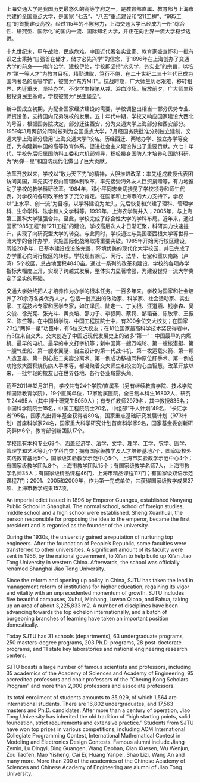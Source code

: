 \frontmatter
\pagestyle{main}

\abstract

上海交通大学是我国历史最悠久的高等学府之一，是教育部直属、教育部与上海市共建的全国重点大学，是国家 “七五”、“八五”重点建设和“211工程”、“985工程”的首批建设高校。经过115年的不懈努力，上海交通大学已经成为一所“综合性、研究型、国际化”的国内一流、国际知名大学，并正在向世界一流大学稳步迈进。 

十九世纪末，甲午战败，民族危难。中国近代著名实业家、教育家盛宣怀和一批有识之士秉持“自强首在储才，储才必先兴学”的信念，于1896年在上海创办了交通大学的前身——南洋公学。建校伊始，学校即坚持“求实学，务实业”的宗旨，以培养“第一等人才”为教育目标，精勤进取，笃行不倦，在二十世纪二三十年代已成为国内著名的高等学府，被誉为“东方MIT”。抗战时期，广大师生历尽艰难，移转租界，内迁重庆，坚持办学，不少学生投笔从戎，浴血沙场。解放前夕，广大师生积极投身民主革命，学校被誉为“民主堡垒”。

新中国成立初期，为配合国家经济建设的需要，学校调整出相当一部分优势专业、师资设备，支持国内兄弟院校的发展。五十年代中期，学校又响应国家建设大西北的号召，根据国务院决定，部分迁往西安，分为交通大学上海部分和西安部分。1959年3月两部分同时被列为全国重点大学，7月经国务院批准分别独立建制，交通大学上海部分启用“上海交通大学”校名。历经西迁、两地办学、独立办学等变迁，为构建新中国的高等教育体系，促进社会主义建设做出了重要贡献。六七十年代，学校先后归属国防科工委和六机部领导，积极投身国防人才培养和国防科研，为“两弹一星”和国防现代化做出了巨大贡献。

改革开放以来，学校以“敢为天下先”的精神，大胆推进改革：率先组成教授代表团访问美国，率先实行校内管理体制改革，率先接受海外友人巨资捐赠等，有力地推动了学校的教学科研改革。1984年，邓小平同志亲切接见了学校领导和师生代表，对学校的各项改革给予了充分肯定。在国家和上海市的大力支持下，学校以“上水平、创一流”为目标，以学科建设为龙头，先后恢复和兴建了理科、管理学科、生命学科、法学和人文学科等。1999年，上海农学院并入；2005年，与上海第二医科大学强强合并。至此，学校完成了综合性大学的学科布局。近年来，通过国家“985工程”和“211工程”的建设，学校高层次人才日渐汇聚，科研实力快速提升，实现了向研究型大学的转变。与此同时，学校通过与美国密西根大学等世界一流大学的合作办学，实施国际化战略取得重要突破。1985年开始闵行校区建设，历经20多年，已基本建设成设施完善，环境优美的现代化大学校园，并已完成了办学重心向闵行校区的转移。学校现有徐汇、闵行、法华、七宝和重庆南路（卢湾）5个校区，总占地面积4840亩。通过一系列的改革和建设，学校的各项办学指标大幅度上升，实现了跨越式发展，整体实力显著增强，为建设世界一流大学奠定了坚实的基础。

交通大学始终把人才培养作为办学的根本任务。一百多年来，学校为国家和社会培养了20余万各类优秀人才，包括一批杰出的政治家、科学家、社会活动家、实业家、工程技术专家和医学专家，如江泽民、陆定一、丁关根、汪道涵、钱学森、吴文俊、徐光宪、张光斗、黄炎培、邵力子、李叔同、蔡锷、邹韬奋、陈敏章、王振义、陈竺等。在中国科学院、中国工程院院士中，有200余位交大校友；在国家23位“两弹一星”功臣中，有6位交大校友；在18位国家最高科学技术奖获得者中，有3位来自交大。交大创造了中国近现代发展史上的诸多“第一”：中国最早的内燃机、最早的电机、最早的中文打字机等；新中国第一艘万吨轮、第一艘核潜艇、第一艘气垫船、第一艘水翼艇、自主设计的第一代战斗机、第一枚运载火箭、第一颗人造卫星、第一例心脏二尖瓣分离术、第一例成功移植同种原位肝手术、第一例成功抢救大面积烧伤病人手术等，都凝聚着交大师生和校友的心血智慧。改革开放以来，一批年轻的校友已在世界各地、各行各业崭露头角。

截至2011年12月31日，学校共有24个学院/直属系（另有继续教育学院、技术学院和国际教育学院），19个直属单位，12家附属医院，全日制本科生16802人、研究生24495人（其中博士研究生5059人）；有专任教师2979名，其中教授835名；中国科学院院士15名，中国工程院院士20名，中组部“千人计划”49名，“长江学者”95名，国家杰出青年基金获得者80名，国家重点基础研究发展计划（973计划）首席科学家24名，国家重大科学研究计划首席科学家9名，国家基金委创新研究群体6个，教育部创新团队17个。

学校现有本科专业68个，涵盖经济学、法学、文学、理学、工学、农学、医学、管理学和艺术等九个学科门类；拥有国家级教学及人才培养基地7个，国家级校外实践教育基地5个，国家级实验教学示范中心5个，上海市实验教学示范中心4个；有国家级教学团队8个，上海市教学团队15个；有国家级教学名师7人，上海市教学名师35人；有国家级精品课程46门，上海市精品课程117门；有国家级双语示范课程7门；2001、2005和2009年，作为第一完成单位，共获得国家级教学成果37项、上海市教学成果157项。

\keywords{\large 上海交大 \quad 饮水思源 \quad 爱国荣校}

\englishabstract

An imperial edict issued in 1896 by Emperor Guangxu, established Nanyang Public School in Shanghai. The normal school, school of foreign studies, middle school and a high school were established. Sheng Xuanhuai, the person responsible for proposing the idea to the emperor, became the first president and is regarded as the founder of the university.

During the 1930s, the university gained a reputation of nurturing top engineers. After the foundation of People's Republic, some faculties were transferred to other universities. A significant amount of its faculty were sent in 1956, by the national government, to Xi'an to help build up Xi'an Jiao Tong University in western China. Afterwards, the school was officially renamed Shanghai Jiao Tong University.

Since the reform and opening up policy in China, SJTU has taken the lead in management reform of institutions for higher education, regaining its vigor and vitality with an unprecedented momentum of growth. SJTU includes five beautiful campuses, Xuhui, Minhang, Luwan Qibao, and Fahua, taking up an area of about 3,225,833 m2. A number of disciplines have been advancing towards the top echelon internationally, and a batch of burgeoning branches of learning have taken an important position domestically.

Today SJTU has 31 schools (departments), 63 undergraduate programs, 250 masters-degree programs, 203 Ph.D. programs, 28 post-doctorate programs, and 11 state key laboratories and national engineering research centers.

SJTU boasts a large number of famous scientists and professors, including 35 academics of the Academy of Sciences and Academy of Engineering, 95 accredited professors and chair professors of the "Cheung Kong Scholars Program" and more than 2,000 professors and associate professors.

Its total enrollment of students amounts to 35,929, of which 1,564 are international students. There are 16,802 undergraduates, and 17,563 masters and Ph.D. candidates. After more than a century of operation, Jiao Tong University has inherited the old tradition of "high starting points, solid foundation, strict requirements and extensive practice." Students from SJTU have won top prizes in various competitions, including ACM International Collegiate Programming Contest, International Mathematical Contest in Modeling and Electronics Design Contests. Famous alumni include Jiang Zemin, Lu Dingyi, Ding Guangen, Wang Daohan, Qian Xuesen, Wu Wenjun, Zou Taofen, Mao Yisheng, Cai Er, Huang Yanpei, Shao Lizi, Wang An and many more. More than 200 of the academics of the Chinese Academy of Sciences and Chinese Academy of Engineering are alumni of Jiao Tong University.

\englishkeywords{\large SJTU, Thesis, Rmarkdown/Bookdown template}

\include{tex/content}


